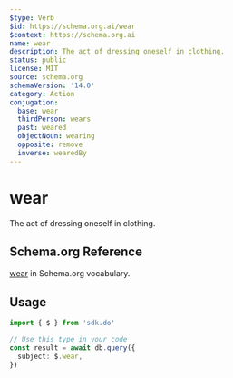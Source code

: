 ```yaml
---
$type: Verb
$id: https://schema.org.ai/wear
$context: https://schema.org.ai
name: wear
description: The act of dressing oneself in clothing.
status: public
license: MIT
source: schema.org
schemaVersion: '14.0'
category: Action
conjugation:
  base: wear
  thirdPerson: wears
  past: weared
  objectNoun: wearing
  opposite: remove
  inverse: wearedBy
---
```


# wear

The act of dressing oneself in clothing.

## Schema.org Reference

[wear](https://schema.org/WearAction) in Schema.org vocabulary.

## Usage

```typescript
import { $ } from 'sdk.do'

// Use this type in your code
const result = await db.query({
  subject: $.wear,
})
```
